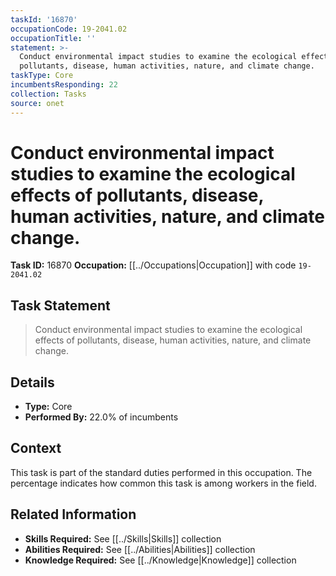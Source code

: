 ```yaml
---
taskId: '16870'
occupationCode: 19-2041.02
occupationTitle: ''
statement: >-
  Conduct environmental impact studies to examine the ecological effects of
  pollutants, disease, human activities, nature, and climate change.
taskType: Core
incumbentsResponding: 22
collection: Tasks
source: onet
---
```

# Conduct environmental impact studies to examine the ecological effects of pollutants, disease, human activities, nature, and climate change.

**Task ID:** 16870
**Occupation:** [[../Occupations|Occupation]] with code `19-2041.02`

## Task Statement

> Conduct environmental impact studies to examine the ecological effects of pollutants, disease, human activities, nature, and climate change.

## Details

- **Type:** Core
- **Performed By:** 22.0% of incumbents

## Context

This task is part of the standard duties performed in this occupation. The percentage indicates how common this task is among workers in the field.

## Related Information

- **Skills Required:** See [[../Skills|Skills]] collection
- **Abilities Required:** See [[../Abilities|Abilities]] collection
- **Knowledge Required:** See [[../Knowledge|Knowledge]] collection
